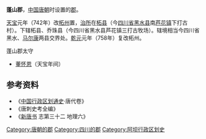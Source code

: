 '''蓬山郡'''，[[中国|中国]][[唐朝|唐朝]]时设置的[[郡|郡]]。

[[天宝_(唐朝)|天宝]]元年（742年）改[[柘州|柘州]]置，[[治所|治所]]在[[柘县|柘县]]（今[[四川省|四川省]][[黑水县|黑水县]]南[[芦花镇|芦花镇]]下打古村）。下辖柘县、乔珠县（今四川省黑水县芦花镇三打古牧场）。辖境相当今四川省黑水、[[马尔康县|马尔康]]两县交界处。[[乾元_(唐朝)|乾元]]元年（758年）复改柘州。
;蓬山郡太守
* [[董怀恩|董怀恩]]（天宝年间）
== 参考资料 ==
*《[[中国行政区划通史|中国行政区划通史]]·唐代卷》
*《唐刺史考全编》
*《[[新唐书|新唐书]] 志第三十二 地理六》

{{唐朝行政区划小作品}}
{{DEFAULTSORT:P}}
[[Category:唐朝的郡|Category:唐朝的郡]] 
[[Category:四川的郡|Category:四川的郡]] 
[[Category:阿坝行政区划史|Category:阿坝行政区划史]]